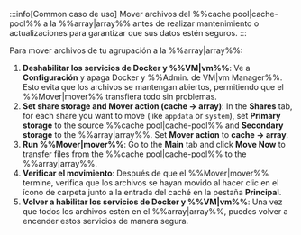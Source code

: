 :::info[Common caso de uso]
Mover archivos del %%cache pool|cache-pool%% a la %%array|array%% antes de realizar mantenimiento o actualizaciones para garantizar que sus datos estén seguros.
:::

Para mover archivos de tu agrupación a la %%array|array%%:

1. **Deshabilitar los servicios de Docker y %%VM|vm%%**: Ve a **Configuración** y apaga Docker y %%Admin. de VM|vm Manager%%. Esto evita que los archivos se mantengan abiertos, permitiendo que el %%Mover|mover%% transfiera todo sin problemas.
2. **Set share storage and Mover action (cache → array)**: In the **Shares** tab, for each share you want to move (like `appdata` or `system`), set **Primary storage** to the source %%cache pool|cache-pool%% and **Secondary storage** to the %%array|array%%. Set **Mover action** to **cache → array**.
3. **Run %%Mover|mover%%**: Go to the **Main** tab and click **Move Now** to transfer files from the %%cache pool|cache-pool%% to the %%array|array%%.
4. **Verificar el movimiento**: Después de que el %%Mover|mover%% termine, verifica que los archivos se hayan movido al hacer clic en el ícono de carpeta junto a la entrada del caché en la pestaña **Principal**.
5. **Volver a habilitar los servicios de Docker y %%VM|vm%%**: Una vez que todos los archivos estén en el %%array|array%%, puedes volver a encender estos servicios de manera segura.

